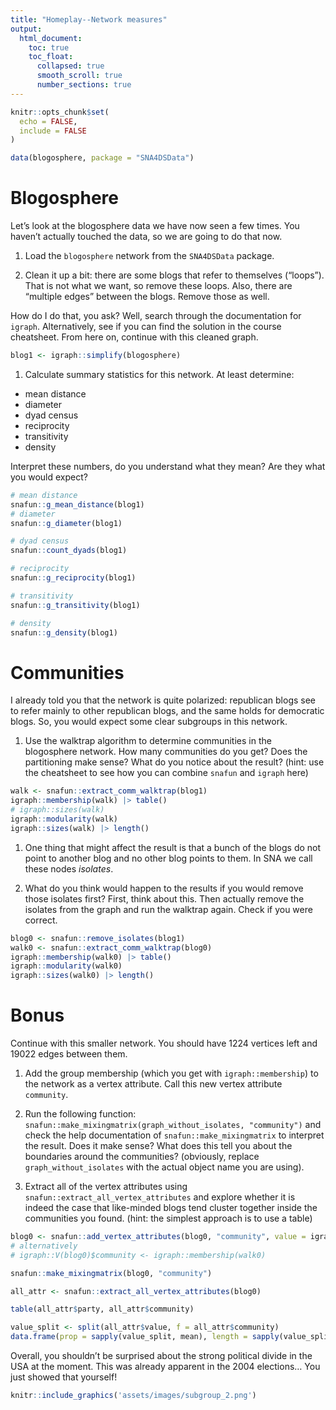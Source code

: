 ```yaml
---
title: "Homeplay--Network measures"
output: 
  html_document: 
    toc: true
    toc_float:
      collapsed: true
      smooth_scroll: true
      number_sections: true
---
```


```r
knitr::opts_chunk$set(
  echo = FALSE,
  include = FALSE
)

data(blogosphere, package = "SNA4DSData")
```

# Blogosphere

Let's look at the blogosphere data we have now seen a few times. 
You haven't actually touched the data, so we are going to do that now.

1. Load the `blogosphere` network from the `SNA4DSData` package.

1. Clean it up a bit: there are some blogs that refer to themselves ("loops"). 
That is not what we want, so remove these loops. 
Also, there are "multiple edges" between the blogs. Remove those as well. 

How do I do that, you ask? 
Well, search through the documentation for `igraph`. 
Alternatively, see if you can find the solution in the course cheatsheet. 
From here on, continue with this cleaned graph.


```r
blog1 <- igraph::simplify(blogosphere)
```


1. Calculate summary statistics for this network. 
At least determine:
  - mean distance
  - diameter
  - dyad census
  - reciprocity
  - transitivity
  - density
  
Interpret these numbers, do you understand what they mean? 
Are they what you would expect?


```r
# mean distance
snafun::g_mean_distance(blog1)
# diameter
snafun::g_diameter(blog1)

# dyad census
snafun::count_dyads(blog1)

# reciprocity
snafun::g_reciprocity(blog1)

# transitivity
snafun::g_transitivity(blog1)

# density
snafun::g_density(blog1)
```

# Communities

I already told you that the network is quite polarized: republican 
blogs see to refer mainly to other republican blogs, and the same 
holds for democratic blogs. So, you would expect some clear subgroups 
in this network. 

1. Use the walktrap algorithm to determine communities in the 
blogosphere network. How many communities do you get? Does the 
partitioning make sense? What do you notice about the result?
(hint: use the cheatsheet to see how you can combine `snafun` and `igraph` here)


```r
walk <- snafun::extract_comm_walktrap(blog1)
igraph::membership(walk) |> table()
# igraph::sizes(walk)
igraph::modularity(walk)
igraph::sizes(walk) |> length()
```

1. One thing that might affect the result is that a bunch of the blogs do not point to another blog and no other blog points to them. In SNA we call these nodes *isolates*. 

1. What do you think would happen to the results if you would remove those isolates first? First, think about this. Then actually remove the isolates from the graph and run the walktrap again. Check if you were correct.

```r
blog0 <- snafun::remove_isolates(blog1)
walk0 <- snafun::extract_comm_walktrap(blog0)
igraph::membership(walk0) |> table()
igraph::modularity(walk0)
igraph::sizes(walk0) |> length()
```

# Bonus
Continue with this smaller network. You should have 1224 vertices left and 19022 edges between them.

1. Add the group membership (which you get with `igraph::membership`) to the network as a vertex attribute. Call this new vertex attribute `community`.

1. Run the following function: `snafun::make_mixingmatrix(graph_without_isolates, "community")` and check the help documentation of `snafun::make_mixingmatrix` to interpret the result. Does it make sense? What does this tell you about the boundaries around the communities? (obviously, replace `graph_without_isolates` with the actual object name you are using).

1. Extract all of the vertex attributes using `snafun::extract_all_vertex_attributes` and explore whether it is indeed the case that like-minded blogs tend cluster together inside the communities you found. (hint: the simplest approach is to use a table)

```r
blog0 <- snafun::add_vertex_attributes(blog0, "community", value = igraph::membership(walk0))
# alternatively
# igraph::V(blog0)$community <- igraph::membership(walk0)

snafun::make_mixingmatrix(blog0, "community")

all_attr <- snafun::extract_all_vertex_attributes(blog0)

table(all_attr$party, all_attr$community)

value_split <- split(all_attr$value, f = all_attr$community)
data.frame(prop = sapply(value_split, mean), length = sapply(value_split, length))
```

Overall, you shouldn't be surprised about the strong political
divide in the USA at the moment. This was already apparent in the 2004 elections... You just showed that yourself!

```r
knitr::include_graphics('assets/images/subgroup_2.png')
```
